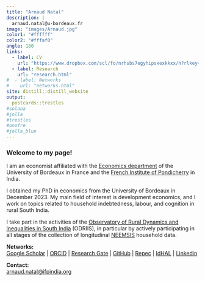 ```yaml
---
title: "Arnaud Natal"
description: |
  arnaud.natal@u-bordeaux.fr
image: "images/Arnaud.jpg"
color1: "#ffffff"
color2: "#fffaf0"
angle: 180
links:
  - label: CV
    url: "https://www.dropbox.com/scl/fo/nrhsbs7egyhipsxexkkxx/h?rlkey=y8gtfg2rbun7z7eiwfvjmbp5q&dl=0"
  - label: Research
    url: "research.html"
#  - label: Networks
#    url: "networks.html"
site: distill::distill_website
output:
  postcards::trestles
#solana
#jolla  
#trestles
#onofre
#jolla_blue
---
```


### Welcome to my page!

I am an economist affiliated with the [Economics department](https://www.bse.u-bordeaux.fr/) of the University of Bordeaux in France and the [French Institute of Pondicherry](https://www.ifpindia.org/) in India.

I obtained my PhD in economics from the University of Bordeaux in December 2023.
My main field of interest is development economics, and I work on topics related to household indebtedness, labour, and cognition in rural South India.

I take part in the activities of the [Observatory of Rural Dynamics and Inequalities in South India](https://odriis.hypotheses.org) (ODRIIS), in particular by actively participating in all stages of the collection of longitudinal [NEEMSIS](https://neemsis.hypotheses.org/) household data.


**Networks:** <br>
[Google Scholar](https://scholar.google.com/citations?user=TkRH7poAAAAJ&hl) | [ORCID](https://www.orcid.org/0000-0003-1301-2281) | [Research Gate](https://www.researchgate.net/profile/Arnaud-Natal) | [GitHub](https://www.github.com/arnaudnatal) | [Repec](https://ideas.repec.org/f/pna744.html) | [IdHAL](https://cv.hal.science/arnaud-natal) | [Linkedin](https://www.linkedin.com/in/arnaud-natal/)

**Contact:** <br>
[arnaud.natal@ifpindia.org](mailto:arnaud.natal@ifpindia.org)
